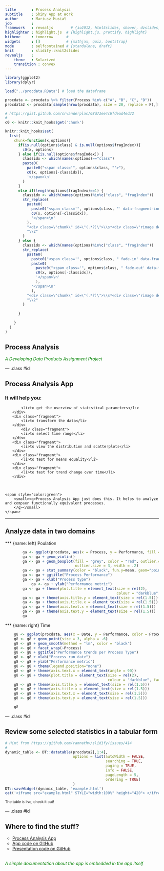```yaml
---
title       : Process Analysis
subtitle    : Shiny App at Work
author      : Mariusz Musiał
job         : 
framework   : revealjs        # {io2012, html5slides, shower, dzslides, ...}
highlighter : highlight.js  # {highlight.js, prettify, highlight}
hitheme     : tomorrow      # 
widgets     : []            # {mathjax, quiz, bootstrap}
mode        : selfcontained # {standalone, draft}
knit        : slidify::knit2slides
revealjs    :
    theme   : Solarized
    transition : convex
---
```

```r
library(ggplot2)
library(dplyr)

load("../procdata.RData") # load the dataframe

procdata <- procdata %>% filter(Process %in% c("A", "B", "C", "D"))
procdata2 <- procdata[sample(nrow(procdata), size = 20, replace = F),]
```


```r
# https://gist.github.com/srvanderplas/68d73ee4c6fdead4ed32
# 
c0 <- knitr::knit_hooks$get('chunk')

knitr::knit_hooks$set(
  list(
    chunk=function(x,options){
      if(is.null(options$class) & is.null(options$fragIndex)){
        c0(x, options)
      } else if(is.null(options$fragIndex)) {
        classidx <- which(names(options)=="class")
        paste0(
          paste0("<span class='", options$class, "'>"),
          c0(x, options[-classidx]),
          '</span>\n'
        )
      }
      else if(length(options$fragIndex)==1) {
        classidx <- which(names(options)%in%c("class", "fragIndex"))
        str_replace(
          paste0(
            paste0("<span class='", options$class, "' data-fragment-index=", options$fragIndex,">"),
            c0(x, options[-classidx]),
            '</span>\n'
          ),
          "<div class=\"chunk\" id=\"(.*?)\">\\s*<div class=\"rimage default\">(.*)</div>\\s*</div>",
          "\\2"
        )
      } else {
        classidx <- which(names(options)%in%c("class", "fragIndex"))
        str_replace(
          paste0(
            paste0("<span class='", options$class, " fade-in' data-fragment-index=", options$fragIndex[1],">"),
            paste0(
              paste0("<span class='", options$class, " fade-out' data-fragment-index=", options$fragIndex[2],">"),
              c0(x, options[-classidx]),
              '</span>\n'
              ),
            '</span>\n'
            ),
          "<div class=\"chunk\" id=\"(.*?)\">\\s*<div class=\"rimage default\">(.*)</div>\\s*</div>",
          "\\2"
        )
        
      }
        
    }
  )
)
```

## Process Analysis

<span style="color:green">
*A Developing Data Products Assignment Project*
</span>

--- .class #id

## Process Analysis App

### It will help you:

<ul style="list-style-type:circle">
    <div class="fragment">
        <li>to get the overview of statistical parameters</li>
    </div>
    <div class="fragment">
        <li>to transform the data</li>
    </div>
        <div class="fragment">
        <li>to select time range</li>
    </div>
    <div class="fragment">
        <li>to view the distribution and scatterplots</li>
    </div>
    <div class="fragment">
        <li>to test for means equality</li>
    </div>
    <div class="fragment">
        <li>to test for trend change over time</li>
    </div>
</ul>
<br>
<div class="fragment">
    <span style="color:green">
        <small><q>Process Analysis App just does this. It helps to analyze and compaer functionally equivalent processes.
        </q></small>
    </span>
</div>

---

## Analyze data in two domains

*** {name: left}
Poulation

```r
        ga <- ggplot(procdata, aes(x = Process, y = Performance, fill = Process))
        ga <- ga + geom_violin()
        ga <- ga + geom_boxplot(fill = "grey", color = "red", outlier.colour = "red",
                                outlier.size = 3, width = .2)
        ga <- ga + stat_summary(color = "black", fun.y=mean, geom="point", shape=21, size=4)
        ga <- ga + ggtitle("Process Performance")
        ga <- ga + xlab("Process type")
            ga <- ga + ylab("Performance metric")
        ga <- ga + theme(plot.title = element_text(size = rel(2), 
                                                   colour = "darkblue", face = "bold"))
        ga <- ga + theme(axis.title.y = element_text(size = rel(1.5)))
        ga <- ga + theme(axis.title.x = element_text(size = rel(1.5)))
        ga <- ga + theme(axis.text.x = element_text(size = rel(1.5)))
        ga <- ga + theme(axis.text.y = element_text(size = rel(1.5)))
        ga
```

*** {name: right}
Time

```r
    g8 <- ggplot(procdata, aes(x = Date, y = Performance, color = Process))
    g8 <- g8 + geom_point(size = 3, alpha = .6)
    g8 <- g8 + geom_smooth(method = "lm", color = "black")
    g8 <- g8 + facet_wrap(~Process)
    g8 <- g8 + ggtitle("Performance trends per Process Type")
    g8 <- g8 + xlab("Process run date")
    g8 <- g8 + ylab("Performance metric")
    g8 <- g8 + theme(legend.position="none")
    g8 <- g8 + theme(axis.text.x = element_text(angle = 90))
    g8 <- g8 + theme(plot.title = element_text(size = rel(2), 
                                               colour = "darkblue", face = "bold"))
    g8 <- g8 + theme(axis.title.y = element_text(size = rel(1.5)))
    g8 <- g8 + theme(axis.title.x = element_text(size = rel(1.5)))
    g8 <- g8 + theme(axis.text.x = element_text(size = rel(1.5)))
    g8 <- g8 + theme(axis.text.y = element_text(size = rel(1.5)))

    g8
```


--- .class #id 

## Review some selected statistics in a tabular form

```r
# Hint from https://github.com/ramnathv/slidify/issues/414
# 
dynamic_table <- DT::datatable(procdata2[,1:4],
                               options = list(autoWidth = FALSE,
                                              searching = TRUE,
                                              paging = TRUE,
                                              info = FALSE,
                                              pageLength = 5,
                                              ordering = TRUE)
                               )
DT::saveWidget(dynamic_table, 'example.html')
cat('<iframe src="example.html" STYLE="width:100%" height="420"> </iframe>')
```

<small>The table is live, check it out!</small>

--- .class #id 

## Where to find the stuff?

<ul style="list-style-type:circle">
    <li><a href="https://marioem.shinyapps.io/ProcessAnalysis/">Process Analysis App</a></li>
    <li><a href="https://github.com/marioem/DevelopingDataProducts/tree/master">App code on GitHub</a></li>
    <li><a href="">Presentation code on GitHub</a></li>
</ul>
<br>
<span style="color:green">
*A simple documentation about the app is embedded in the app itself*
</span>

